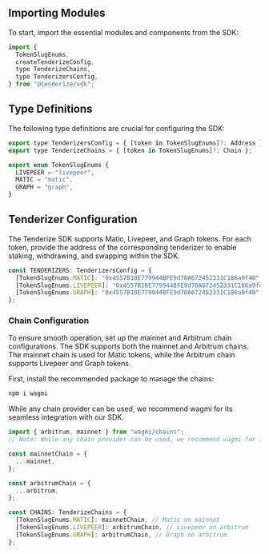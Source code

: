 
## Importing Modules

To start, import the essential modules and components from the SDK:

```js filename="import" copy
import {
  TokenSlugEnums,
  createTenderizeConfig,
  type TenderizeChains,
  type TenderizersConfig,
} from "@tenderize/sdk";
```

## Type Definitions

The following type definitions are crucial for configuring the SDK:

```js filename="Types" copy
export type TenderizersConfig = { [token in TokenSlugEnums]?: Address };
export type TenderizeChains = { [token in TokenSlugEnums]?: Chain };

export enum TokenSlugEnums {
  LIVEPEER = "livepeer",
  MATIC = "matic",
  GRAPH = "graph",
}

```

## Tenderizer Configuration

The Tenderize SDK supports Matic, Livepeer, and Graph tokens.
For each token, provide the address of the corresponding tenderizer
to enable staking, withdrawing, and swapping within the SDK.

```js filename="TENDERIZERS" copy
const TENDERIZERS: TenderizersConfig = {
  [TokenSlugEnums.MATIC]: "0x4557B18E779944BFE9d78A672452331C186a9f48",
  [TokenSlugEnums.LIVEPEER]: "0x4557B18E779944BFE9d78A672452331C186a9f48",
  [TokenSlugEnums.GRAPH]: "0x4557B18E779944BFE9d78A672452331C186a9f48",
};
```

### Chain Configuration

To ensure smooth operation, set up the mainnet and Arbitrum chain configurations. The SDK supports both the mainnet and Arbitrum chains. The mainnet chain is used for Matic tokens, while the Arbitrum chain supports Livepeer and Graph tokens.

First, install the recommended package to manage the chains:

```sh npm2yarn copy
npm i wagmi
```

<Callout type="info" emoji="ℹ️">
  While any chain provider can be used, we recommend wagmi for its seamless
  integration with our SDK.
</Callout>

```typescript filename="Chains"  copy
import { arbitrum, mainnet } from "wagmi/chains";
// Note: While any chain provider can be used, we recommend wagmi for its seamless integration with our SDK.

const mainnetChain = {
  ...mainnet,
};

const arbitrumChain = {
  ...arbitrum,
};

const CHAINS: TenderizeChains = {
  [TokenSlugEnums.MATIC]: mainnetChain, // Matic on mainnet
  [TokenSlugEnums.LIVEPEER]: arbitrumChain, // Livepeer on arbitrum
  [TokenSlugEnums.GRAPH]: arbitrumChain, // Graph on arbitrum
};
```
